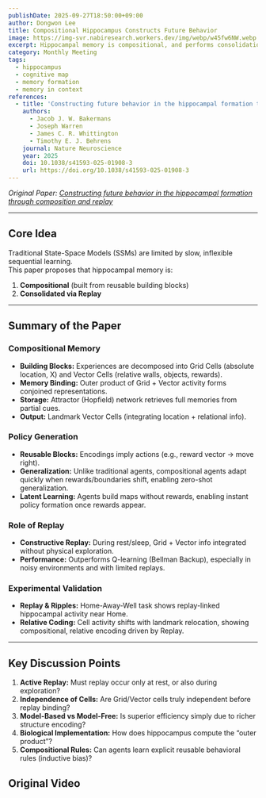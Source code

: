```yaml
---
publishDate: 2025-09-27T18:50:00+09:00
author: Dongwon Lee
title: Compositional Hippocampus Constructs Future Behavior
image: https://img-svr.nabiresearch.workers.dev/img/webp/w45fw6NW.webp
excerpt: Hippocampal memory is compositional, and performs consolidation primarily through replay, allowing for zero-shot generalization and the construction of future behavior
category: Monthly Meeting
tags:
  - hippocampus
  - cognitive map
  - memory formation
  - memory in context
references:
  - title: 'Constructing future behavior in the hippocampal formation through composition and replay'
    authors:
      - Jacob J. W. Bakermans
      - Joseph Warren
      - James C. R. Whittington
      - Timothy E. J. Behrens
    journal: Nature Neuroscience
    year: 2025
    doi: 10.1038/s41593-025-01908-3
    url: https://doi.org/10.1038/s41593-025-01908-3
---
```



_Original Paper: [Constructing future behavior in the hippocampal formation through composition and replay](https://doi.org/10.1038/s41593-025-01908-3)_

---

## Core Idea

Traditional State-Space Models (SSMs) are limited by slow, inflexible sequential learning.  
This paper proposes that hippocampal memory is:

1. **Compositional** (built from reusable building blocks)
2. **Consolidated via Replay**

---

## Summary of the Paper

### Compositional Memory

- **Building Blocks:** Experiences are decomposed into Grid Cells (absolute location, X) and Vector Cells (relative walls, objects, rewards).
- **Memory Binding:** Outer product of Grid + Vector activity forms conjoined representations.
- **Storage:** Attractor (Hopfield) network retrieves full memories from partial cues.
- **Output:** Landmark Vector Cells (integrating location + relational info).

### Policy Generation

- **Reusable Blocks:** Encodings imply actions (e.g., reward vector → move right).
- **Generalization:** Unlike traditional agents, compositional agents adapt quickly when rewards/boundaries shift, enabling zero-shot generalization.
- **Latent Learning:** Agents build maps without rewards, enabling instant policy formation once rewards appear.

### Role of Replay

- **Constructive Replay:** During rest/sleep, Grid + Vector info integrated without physical exploration.
- **Performance:** Outperforms Q-learning (Bellman Backup), especially in noisy environments and with limited replays.

### Experimental Validation

- **Replay & Ripples:** Home-Away-Well task shows replay-linked hippocampal activity near Home.
- **Relative Coding:** Cell activity shifts with landmark relocation, showing compositional, relative encoding driven by Replay.

---

## Key Discussion Points

1. **Active Replay:** Must replay occur only at rest, or also during exploration?
2. **Independence of Cells:** Are Grid/Vector cells truly independent before replay binding?
3. **Model-Based vs Model-Free:** Is superior efficiency simply due to richer structure encoding?
4. **Biological Implementation:** How does hippocampus compute the “outer product”?
5. **Compositional Rules:** Can agents learn explicit reusable behavioral rules (inductive bias)?

## Original Video

<YouTube id="VKElrfMeS24" title="Compositional Hippocampus Constructs Future Behavior" />
